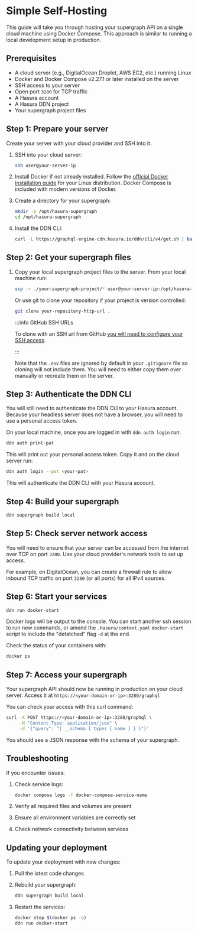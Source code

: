 # Simple Self-Hosting

This guide will take you through hosting your supergraph API on a single cloud machine using Docker Compose. This
approach is similar to running a local development setup in production.

## Prerequisites

- A cloud server (e.g., DigitalOcean Droplet, AWS EC2, etc.) running Linux
- Docker and Docker Compose v2.27.1 or later installed on the server
- SSH access to your server
- Open port `3280` for TCP traffic
- A Hasura account
- A Hasura DDN project
- Your supergraph project files

## Step 1: Prepare your server

Create your server with your cloud provider and SSH into it.

1. SSH into your cloud server:

   ```bash
   ssh user@your-server-ip
   ```

2. Install Docker if not already installed. Follow the
   [official Docker installation guide](https://docs.docker.com/engine/install/) for your Linux distribution. Docker
   Compose is included with modern versions of Docker.

3. Create a directory for your supergraph:

   ```bash
   mkdir -p /opt/hasura-supergraph
   cd /opt/hasura-supergraph
   ```

4. Install the DDN CLI:

   ```bash
   curl -L https://graphql-engine-cdn.hasura.io/ddn/cli/v4/get.sh | bash
   ```

## Step 2: Get your supergraph files

1. Copy your local supergraph project files to the server. From your local machine run:

   ```bash
   scp -r ./your-supergraph-project/* user@your-server-ip:/opt/hasura-supergraph/
   ```

   Or use git to clone your repository if your project is version controlled:

   ```bash
   git clone your-repository-http-url .
   ```

   :::info GitHub SSH URLs

   To clone with an SSH url from GitHub
   [you will need to configure your SSH access](https://docs.github.com/en/get-started/getting-started-with-git/about-remote-repositories#cloning-with-ssh-urls).

   :::

   Note that the `.env` files are ignored by default in your `.gitignore` file so cloning will not include them. You
   will need to either copy them over manually or recreate them on the server.

## Step 3: Authenticate the DDN CLI

You will still need to authenticate the DDN CLI to your Hasura account. Because your headless server does not have a
browser, you will need to use a personal access token.

On your local machine, once you are logged in with `ddn auth login` run:

```bash
ddn auth print-pat
```

This will print out your personal access token. Copy it and on the cloud server run:

```bash
ddn auth login --pat <your-pat>
```

This will authenticate the DDN CLI with your Hasura account.

## Step 4: Build your supergraph

```bash
ddn supergraph build local
```

## Step 5: Check server network access

You will need to ensure that your server can be accessed from the internet over TCP on port `3280`. Use your cloud
provider's network tools to set up access.

For example, on DigitalOcean, you can create a firewall rule to allow inbound TCP traffic on port `3280` (or all ports)
for all IPv4 sources.

## Step 6: Start your services

```bash
ddn run docker-start
```

Docker logs will be output to the console. You can start another ssh session to run new commands, or amend the
`.hasura/context.yaml` `docker-start` script to include the "detatched" flag `-d` at the end.

Check the status of your containers with:

```bash
docker ps
```

## Step 7: Access your supergraph

Your supergraph API should now be running in production on your cloud server. Access it at
`https://<your-domain-or-ip>:3280/graphql`

You can check your access with this curl command:

```bash
curl -X POST https://<your-domain-or-ip>:3280/graphql \
     -H "Content-Type: application/json" \
     -d '{"query": "{ __schema { types { name } } }"}'
```

You should see a JSON response with the schema of your supergraph.

## Troubleshooting

If you encounter issues:

1. Check service logs:

   ```bash
   docker compose logs -f docker-compose-service-name
   ```

2. Verify all required files and volumes are present

3. Ensure all environment variables are correctly set

4. Check network connectivity between services

## Updating your deployment

To update your deployment with new changes:

1. Pull the latest code changes

2. Rebuild your supergraph:

   ```bash
   ddn supergraph build local
   ```

3. Restart the services:
   ```bash
   docker stop $(docker ps -q)
   ddn run docker-start
   ```
